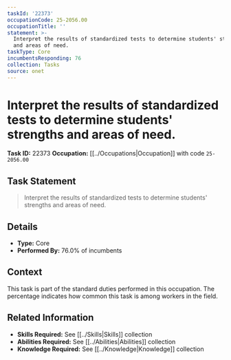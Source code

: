 ```yaml
---
taskId: '22373'
occupationCode: 25-2056.00
occupationTitle: ''
statement: >-
  Interpret the results of standardized tests to determine students' strengths
  and areas of need.
taskType: Core
incumbentsResponding: 76
collection: Tasks
source: onet
---
```

# Interpret the results of standardized tests to determine students' strengths and areas of need.

**Task ID:** 22373
**Occupation:** [[../Occupations|Occupation]] with code `25-2056.00`

## Task Statement

> Interpret the results of standardized tests to determine students' strengths and areas of need.

## Details

- **Type:** Core
- **Performed By:** 76.0% of incumbents

## Context

This task is part of the standard duties performed in this occupation. The percentage indicates how common this task is among workers in the field.

## Related Information

- **Skills Required:** See [[../Skills|Skills]] collection
- **Abilities Required:** See [[../Abilities|Abilities]] collection
- **Knowledge Required:** See [[../Knowledge|Knowledge]] collection
